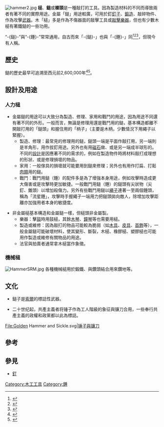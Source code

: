 
[[File:hammer2.jpg|thumb]]
'''槌'''、'''鎚'''或'''榔頭'''是一種敲打的工具。{{来源请求|「槌」主要以[[木材|木材]]或[[非金屬|非金屬]]製造，而「鎚」主要以金屬製造，}}因為製造材料的不同而導致兩者有著不同的實際用途。金屬「鎚」用途較廣，可用於釘[[釘子|釘子]]、[[鍛造|鍛造]]、敲碎物件、作為攻擊[[武器|武器]]。木「槌」多是作為不傷器面的敲擊工具或[[敲擊樂器|敲擊樂器]]，但也有少數木槌有著鐵鎚的一些功用。

“-{鎚}-”與“-{錘}-”常常通用，自古而來「-{鎚}-」也與「-{錘}-」同<ref>{{Cite book|title=《古今韻會舉要》|year=大元}}</ref><ref>{{Cite book|title=《洪武正韻》|year=大明}}</ref><ref>{{Cite book|title=《康熙字典》|year=大清}}</ref>，但現今有人稱{{来源请求|在繁體中文地區，“-{錘}-”多用於指球狀或放射狀鎚頭的-{鎚}-}}。

== 歷史 ==
鎚的歷史最早可追溯至西元前2,600,000年<ref name=Semaw>{{Cite journal
| pmid = 14529651
| url = https://scholarblogs.emory.edu/stoutlab/files/2013/07/Semaw-et-al-2003.pdf
| year = 2003
| doi = 10.1016/S0047-2484(03)00093-9
| author1 = Semaw
| first1 = S
| title = 2.6-Million-year-old stone tools and associated bones from OGS-6 and OGS-7, Gona, Afar, Ethiopia
| journal = Journal of Human Evolution
| volume = 45
| issue = 2
| pages = 169–77
| last2 = Rogers
| first2 = M. J.
| last3 = Quade
| first3 = J
| last4 = Renne
| first4 = P. R.
| last5 = Butler
| first5 = R. F.
| last6 = Dominguez-Rodrigo
| first6 = M
| last7 = Stout
| first7 = D
| last8 = Hart
| first8 = W. S.
| last9 = Pickering
| first9 = T
| last10 = Simpson
| first10 = S. W.
| access-date = 2016-05-21
| archive-date = 2016-05-22
| archive-url = https://web.archive.org/web/20160522102223/https://scholarblogs.emory.edu/stoutlab/files/2013/07/Semaw-et-al-2003.pdf
| dead-url = no
}}</ref><ref name="SemawPenne">{{Cite journal | doi = 10.1038/385333a0|pmid=9002516| title = 2.5-million-year-old stone tools from Gona, Ethiopia| journal = Nature| volume = 385| issue = 6614| pages = 333–6| year = 1997| last1 = Semaw | first1 = S.| last2 = Renne | first2 = P.| last3 = Harris | first3 = J. W. K.| last4 = Feibel | first4 = C. S.| last5 = Bernor | first5 = R. L.| last6 = Fesseha | first6 = N.| last7 = Mowbray | first7 = K.|bibcode=1997Natur.385..333S}}</ref>。

== 設計及用途 ==
===人力槌===
* 金屬鎚的用途可以大致分為製造、修理、家用和戰鬥的用途，因為用途不同還有著不同的外形。一般而言，無論是修理用還是戰鬥用的鎚，基本構造都離不開敲打用的「鎚頭」和握住用的「柄子」（主要是木柄，少數情況下用繩子以緊握）。
** 製造、修理：最常見的修理用的鎚，鎚頭一端是平面作敲打用，另一端則是羊角形，用作拔釘用途。另外也有用[[磁石|磁石]]做、或是另一端成半球形的。不同的[[設計|設計]]是因應著不同的需求的，例如在製造物件時將材料敲打成理想的形狀、或是修理損壞的物品。
** 家用：一般傢具的損壞就可能要用到鎚來修理；另外也有用作打扁、打鬆[[肉類|肉類]]用的鎚。
** 戰鬥：戰鬥用鎚（錘）的配件多是為了增強本身用途，例如攻擊時造成更大傷害或是攻擊時更加敏捷。一般戰鬥用鎚（錘）的鎚頭有尖狀物（尖釘、錐頭）以增加殺傷力。另外有些戰鬥用鎚以[[繩子|繩子]]連著一至兩個錘頭，稱為「流星錘」，攻擊時手握繩子一端用力把鎚頭拋向敵人，除增加攻擊距離亦加強用者本身的敏捷度。

* 非金屬槌基本構造和金屬鎚一樣，但槌頭非金屬製。
** 樂器：擊[[鼓|鼓]]時用鼓槌，其餘[[木琴|木琴]]、[[鐘琴|鐘琴]]等也需要用槌。
** 製造或維修：因為敲打的物品可能較為脆弱（如[[木具|木具]]、[[皮具|皮具]]、[[首飾|首飾]]等），一般金屬鎚可能破壞材料，使其變形、斷裂，木槌、橡膠槌、塑膠槌也可能用作製造或維修有關物品的用途。
** 法官與拍賣者通常拿木槌當作象徵。

=== 機械槌 ===
[[File:HammerSRM.jpg|thumb]]
各種機械槌用於鍛鐵、與鑽頭結合用來鑽地等。

== 文化 ==
* 鎚子是[[索爾|索爾]]的標誌性武器。
{{see|妙爾尼爾}}
* 二十世纪起，共產主義者将锤子作為工人階級的象征與镰刀合用，一些奉行共產主義的政權和政黨都以此為標誌。
{{see|锤子與镰刀}}
<gallery>
File:Golden Hammer and Sickle.svg|[[锤子與镰刀|锤子與镰刀]]
</gallery>

== 參考 ==
{{reflist}}

== 參見 ==
* [[釘|釘]]

{{wiktionary|槌}}
{{wiktionary|锤}}
{{金屬加工|toolopen}}
[[Category:木工工具|Category:木工工具]]
[[Category:錘|Category:錘]]